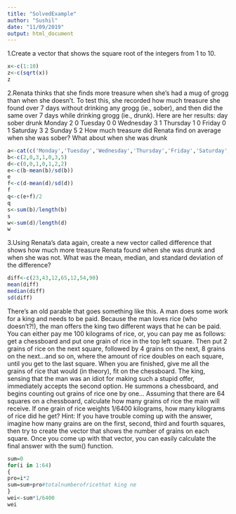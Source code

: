 ---
title: "SolvedExample"
author: "Sushil"
date: "11/09/2019"
output: html_document
---
1.Create a vector that shows the square root of the integers from 1 to 10.
```{r setup}
x<-c(1:10)
z<-c(sqrt(x))
z
```
2.Renata thinks that she finds more treasure when she’s had a mug of grogg than when she doesn’t. To test this, she recorded how much treasure she found over 7 days without drinking any grogg (ie., sober), and then did the same over 7 days while drinking grogg (ie., drunk). Here are her results:
day	   sober	drunk
Monday	  2	   0
Tuesday	  0    0
Wednesday	3	   1
Thursday	1	   0
Friday  	0	   1
Saturday	3	   2
Sunday	  5	   2
How much treasure did Renata find on average when she was sober? What about when she was drunk
```{r}
a<-cat(c('Monday','Tuesday','Wednesday','Thursday','Friday','Saturday','Sunday'))
b<-c(2,0,3,1,0,3,5)
d<-c(0,0,1,0,1,2,2)
e<-c(b-mean(b)/sd(b))
e
f<-c(d-mean(d)/sd(d))
f
q<-c(e+f)/2
q
s<-sum(b)/length(b)
s
w<-sum(d)/length(d)
w
```
3.Using Renata’s data again, create a new vector called difference that shows how much more treasure Renata found when she was drunk and when she was not. What was the mean, median, and standard deviation of the difference?
```{r}
diff<-c(23,43,12,65,12,54,90)
mean(diff)
median(diff)
sd(diff)
```
There’s an old parable that goes something like this. A man does some work for a king and needs to be paid. Because the man loves rice (who doesn’t?!), the man offers the king two different ways that he can be paid. You can either pay me 100 kilograms of rice, or, you can pay me as follows: get a chessboard and put one grain of rice in the top left square. Then put 2 grains of rice on the next square, followed by 4 grains on the next, 8 grains on the next…and so on, where the amount of rice doubles on each square, until you get to the last square. When you are finished, give me all the grains of rice that would (in theory), fit on the chessboard. The king, sensing that the man was an idiot for making such a stupid offer, immediately accepts the second option. He summons a chessboard, and begins counting out grains of rice one by one… Assuming that there are 64 squares on a chessboard, calculate how many grains of rice the main will receive. If one grain of rice weights 1/6400 kilograms, how many kilograms of rice did he get? Hint: If you have trouble coming up with the answer, imagine how many grains are on the first, second, third and fourth squares, then try to create the vector that shows the number of grains on each square. Once you come up with that vector, you can easily calculate the final answer with the sum() function.
```{r}
sum=0
for(i in 1:64)
{
pro=i*2
sum=sum+pro#totalnumberofricethat king ne
}
wei<-sum*1/6400
wei
```